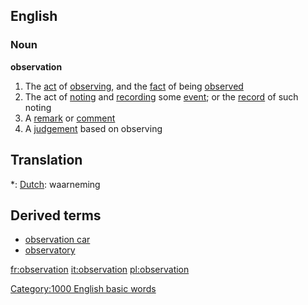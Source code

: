 ==English==
===Noun===
{{wikipedia}}
'''observation'''
#The [[act]] of [[observing]], and the [[fact]] of being [[observe]]d
#The act of [[noting]] and [[recording]] some [[event]]; or the [[record]] of such noting
#A [[remark]] or [[comment]]
#A [[judgement]] based on observing
==Translation==
*: [[Dutch]]: waarneming
==Derived terms==
*[[observation car]]
*[[observatory]]

[[Category:1000 English basic words]]

[[fr:observation]]
[[it:observation]]
[[pl:observation]]
